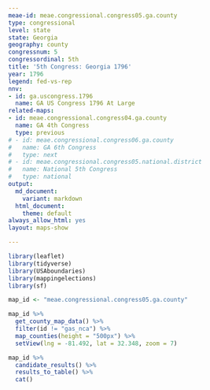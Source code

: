 ```yaml
---
meae-id: meae.congressional.congress05.ga.county
type: congressional
level: state
state: Georgia
geography: county
congressnum: 5
congressordinal: 5th
title: '5th Congress: Georgia 1796'
year: 1796
legend: fed-vs-rep
nnv:
- id: ga.uscongress.1796
  name: GA US Congress 1796 At Large
related-maps:
- id: meae.congressional.congress04.ga.county
  name: GA 4th Congress
  type: previous
# - id: meae.congressional.congress06.ga.county
#   name: GA 6th Congress
#   type: next
# - id: meae.congressional.congress05.national.district
#   name: National 5th Congress
#   type: national
output:
  md_document:
    variant: markdown
  html_document:
    theme: default
always_allow_html: yes
layout: maps-show

---
```


```r
library(leaflet)
library(tidyverse)
library(USAboundaries)
library(mappingelections)
library(sf)

map_id <- "meae.congressional.congress05.ga.county"
```

<div class="map">

```r
map_id %>%
  get_county_map_data() %>%
  filter(id != "gas_nca") %>% 
  map_counties(height = "500px") %>% 
  setView(lng = -81.492, lat = 32.348, zoom = 7)
```

</div>

<div class="results-table">

```r
map_id %>%
  candidate_results() %>%
  results_to_table() %>%
  cat()
```

</div>
